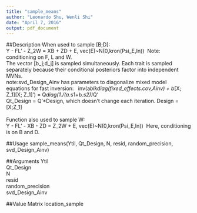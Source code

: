 ```yaml
---
title: "sample_means"
author: "Leonardo Shu, Wenli Shi"
date: "April 7, 2016"
output: pdf_document
---
```


##Description
When used to sample [B;D]:\
Y - FL' - Z_2W = XB + ZD + E, vec(E)~N(0,kron(Psi_E,In))\ 
Note: conditioning on F, L and W.\
The vector [b_j;d_j] is sampled simultaneously. Each trait is sampled separately because their conditional posteriors factor into independent MVNs.\
note:svd_Design_Ainv has parameters to diagonalize mixed model equations for fast inversion: \ 
inv(a*blkdiag(fixed_effects.cov,Ainv) + b*[X; Z_1][X; Z_1]') = Q*diag(1./(a.*s1+b.*s2))*Q'\
Qt_Design = Q'*Design, which doesn't change each iteration. Design = [X;Z_1]\
\
Function also used to sample W:\
Y - FL' - XB - ZD = Z_2W + E, vec(E)~N(0,kron(Psi_E,In))\ 
Here, conditioning is on B and D.

##Usage
sample_means(Ytil, Qt_Design, N, resid, random_precision, svd_Design_Ainv)

##Arguments
Ytil\
Qt_Design\
N\
resid\
random_precision\
svd_Design_Ainv

##Value
Matrix location_sample